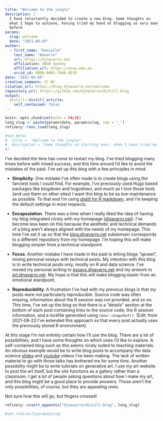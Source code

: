 ```yaml
---
title: "Welcome to the jungle"
description: | 
  I have reluctantly decided to create a new blog. Some thoughts on 
  what I hope to achieve, having tried my hand at blogging so very many times 
  before
params:
  slug: welcome
  date: "2021-04-05"
author:
  - first_name: "Danielle"
    last_name: "Navarro"
    url: https://djnavarro.net
    affiliation: UNSW Sydney
    affiliation_url: https://unsw.edu.au
    orcid_id: 0000-0001-7648-6578
date: "2021-04-05"
creative_commons: CC BY
citation_url: https://blog.djnavarro.net/welcome
repository_url: https://github.com/djnavarro/distill-blog
output:
  distill::distill_article:
    self_contained: false
---
```


<!--------------- my typical setup ----------------->

```r
knitr::opts_chunk$set(echo = FALSE)
long_slug <- paste(params$date, params$slug, sep = "_")
refinery::renv_load(long_slug)
```

```r
#set_meta(
#  title =  "Welcome to the jungle", 
#  description = "Some thoughts on starting over, when I have tried my hand at blogging many times before"
#)
```


<!--------------- post begins here ----------------->

I've decided the time has come to restart my blog. I've tried blogging many times before with mixed success, and this time around I'd like to avoid the mistakes of the past. I've set up this blog with a few principles in mind:

- **Simplicity**. One mistake I've often made is to create blogs using the fanciest tools I could find. For example, I've previously used Hugo based packages like blogdown and hugodown, and much as I love those tools (and use them on other sites) I want this blog to be as low-maintenance as possible. To that end I'm using [distill for R markdown](https://rstudio.github.io/distill/), and I'm keeping the default settings in most respects.

- **Encapsulation**. There was a time when I really liked the idea of having my blog integrated nicely with my homepage ([djnavarro.net](https://djnavarro.net)). I've become less keen on this because the aesthetic and technical demands of a blog aren't always aligned with the needs of my homepage. This time I've set it up so that the [blog.djnavarro.net](https://blog.djnavarro.net) subdomain corresponds to a different repository from my homepage. I'm hoping this will make blogging simpler from a technical standpoint.

- **Focus**. Another mistake I have made in the past is letting blogs "sprawl", mixing personal essays with technical posts. My intention with this blog is to write technical posts only, mostly on R and data science. I've moved my personal writing to [essays.djnavarro.net](https://essays.djnavarro.net) and my artwork to [art.djnavarro.net](https://art.djnavarro.net). My hope is that this will make blogging easier from an emotional standpoint. 

- **Reproducibility**. A frustration I've had with my previous blogs is that my posts were not particularly reproducible. Source code was often missing, information about the R session was not provided, and so on. This time, I've set up the blog so that there is a "details" section at the bottom of each post containing links to the source code, the R session information, and a lockfile generated using `renv::snapshot()`. (Edit: from 2021-08-23 I've extended this approach so that every post actually uses the previously stored R environment)

At this stage I'm not entirely certain how I'll use the blog. There are a lot of possibilities, and I have some thoughts on which ones I'd like to explore. A self-contained blog such as this seems nicely suited to teaching materials. An obvious example would be to write blog posts to accompany the data science [slides](https://slides.djnavarro.net) and [youtube](https://youtube.djnavarro.net) videos I've been making. The lack of written material to go with those talks has bothered me for some time. Another possibility might be to write tutorials on generative art. I use my art website to post the art itself, but the site functions as a gallery rather than a classroom. I get a lot of people asking questions about how I make my art, and this blog might be a good place to provide answers. Those aren't the only possibilities, of course, but they are appealing ones.

Not sure how this will go, but fingers crossed! 



<!--------------- appendices go here ----------------->

```r
refinery::insert_appendix("djnavarro/distill-blog", long_slug)
```

<!--------------- miscellanea ----------------->

```r
#set_redirect(params$slug)
```


